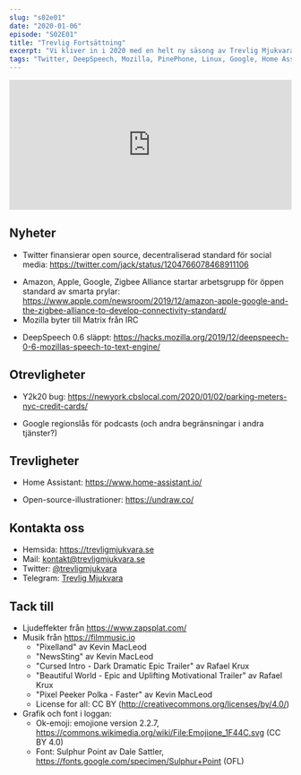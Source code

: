 ```yaml
---
slug: "s02e01"
date: "2020-01-06"
episode: "S02E01"
title: "Trevlig Fortsättning"
excerpt: "Vi kliver in i 2020 med en helt ny säsong av Trevlig Mjukvara. Som vanligt diskuterar vi nyheter, otrevligheter och trevligheter. Vi blir lite besvikna på Google, glada på Mozilla och allmänt imponerade av Home Assistant!"
tags: "Twitter, DeepSpeech, Mozilla, PinePhone, Linux, Google, Home Assistant, ActivityPub, Amazon, Apple, Zigbee, Open Source, Plasma, KDE, Matrix"
---
```


<!-- Går det inte att sätta några av dessa dynamiskt utifrån värdena på slugsen där uppe? -->
<SEO title="S02E01 - Trevlig Fortsättning" />
<div style="width: 100%;">
<iframe src="https://open.spotify.com/embed-podcast/episode/78UI5fZs7rRxSKV6CPaiDc" width="100%" height="232" frameborder="0" allowtransparency="true" allow="encrypted-media"></iframe>
</div>

## Nyheter
- Twitter finansierar open source, decentraliserad standard för social media: https://twitter.com/jack/status/1204766078468911106
<!---
  * ActivityPub?
   - mastodon
   - Nextcloud
  * Ny standard?
--->
- Amazon, Apple, Google, Zigbee Alliance startar arbetsgrupp för öppen standard av smarta prylar: https://www.apple.com/newsroom/2019/12/amazon-apple-google-and-the-zigbee-alliance-to-develop-connectivity-standard/
- Mozilla byter till Matrix från IRC 
<!---
 * andra som bytt: KDE, French Ministry of Digital
--->
- DeepSpeech 0.6 släppt: https://hacks.mozilla.org/2019/12/deepspeech-0-6-mozillas-speech-to-text-engine/
<!---
 * 22 gånger mindre minnesanvändning
 * startar 500 gånger snabbare
 * engelska modellen 50% mindre
 --->


## Otrevligheter
- Y2k20 bug: https://newyork.cbslocal.com/2020/01/02/parking-meters-nyc-credit-cards/
<!---
  * 14 000 automater i NYC
--->
- Google regionslås för podcasts (och andra begränsningar i andra tjänster?)
<!---
  * google+ invite only 
  * google wave invite only
  * stadia
  * google buzz
--->
## Trevligheter
- Home Assistant: https://www.home-assistant.io/
<!---
  * vad: hubben för alla sina prylar
  * öppna alternativ: openhab, domoticz
  * stängda motsvarigheter: samsung smart things, homey, hue bridge 
  * usp: open source, lokal, extremt populär (10:e plats av mest contributors på github)
  * baksidor: inte version 1.0 än... men 0.103
--->
- Open-source-illustrationer: https://undraw.co/

<!---
## Utmaningar
Alex PinePhone kommer snart... troligen
Seb funderar på linux...
--->

## Kontakta oss
- Hemsida: https://trevligmjukvara.se
- Mail: kontakt@trevligmjukvara.se
- Twitter: [@trevligmjukvara](https://twitter.com/trevligmjukvara)
- Telegram: [Trevlig Mjukvara](https://t.me/joinchat/DlijABRluWXX47HaCxSWnw)

## Tack till
- Ljudeffekter från https://www.zapsplat.com/ 
- Musik från https://filmmusic.io
  * "Pixelland" av Kevin MacLeod
  * "NewsSting" av Kevin MacLeod 
  * "Cursed Intro - Dark Dramatic Epic Trailer" av Rafael Krux
  * "Beautiful World - Epic and Uplifting Motivational Trailer" av Rafael Krux
  * "Pixel Peeker Polka - Faster" av Kevin MacLeod
  * License for all: CC BY (http://creativecommons.org/licenses/by/4.0/)
- Grafik och font i loggan:
  * Ok-emoji: emojione version 2.2.7, https://commons.wikimedia.org/wiki/File:Emojione_1F44C.svg (CC BY 4.0)
  * Font: Sulphur Point av Dale Sattler, https://fonts.google.com/specimen/Sulphur+Point (OFL)
